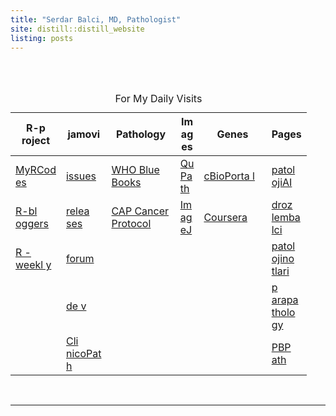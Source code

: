 ```yaml
---
title: "Serdar Balci, MD, Pathologist"
site: distill::distill_website
listing: posts
---
```


::: {itemscope="" itemtype="https://schema.org/Person"}
```{=html}
<script type="application/ld+json">
{
  "@context": "http://schema.org",
  "@type": "Person",
  "name": "Serdar Balcı",
  "url": "https://www.serdarbalci.com/",
  "jobTitle": "MD, Pathologist",
  "sameAs": [
    "https://www.facebook.com/serdarbalcimd",
    "https://www.facebook.com/serdarbalcimdpathologist/",
    "https://www.instagram.com/balciserdar/",
    "https://www.linkedin.com/in/serdar-balci-md-pathologist/",
    "https://twitter.com/serdarbalci",
    "https://github.com/sbalci",
    "https://www.parapathology.com",
    "https://www.patolojinotlari.com",
    "https://www.patolojiai.com/",
    "https://www.memorial.com.tr/doktorlar/serdar-balci"
  ]
}
</script>
```
:::

<br><br>

+--------+---------+-----------------+----+-----------------+-------+
| R-p    | jamovi  | Pathology       | Im | Genes           | Pages |
| roject |         |                 | ag |                 |       |
|        |         |                 | es |                 |       |
+========+=========+=================+====+=================+=======+
| [      | [issues | [WHO Blue       | [  | [cBioPorta      | [     |
| MyRCod | ](https | Books](https:   | Qu | l](http://www.c | patol |
| es](ht | ://gith | //tumourclassif | Pa | bioportal.org/) | ojiAI |
| tps:// | ub.com/ | ication.iarc.wh | th |                 | ](htt |
| github | jamovi/ | o.int/welcome/) | ]( |                 | ps:// |
| .com/s | jamovi/ |                 | ht |                 | www.p |
| balci/ | issues) |                 | tp |                 | atolo |
| MyRCod |         |                 | s: |                 | jiai. |
| esForD |         |                 | // |                 | com/) |
| ataAna |         |                 | qu |                 |       |
| lysis) |         |                 | pa |                 |       |
|        |         |                 | th |                 |       |
|        |         |                 | .g |                 |       |
|        |         |                 | it |                 |       |
|        |         |                 | hu |                 |       |
|        |         |                 | b. |                 |       |
|        |         |                 | io |                 |       |
|        |         |                 | /) |                 |       |
+--------+---------+-----------------+----+-----------------+-------+
| [R-bl  | [relea  | [CAP Cancer     | [  | [Coursera       | [droz |
| oggers | ses](ht | Protocol](http  | Im | ](https://www.c | lemba |
| ](http | tps://w | s://www.cap.org | ag | oursera.org/lea | lci]( |
| s://ww | ww.jamo | /protocols-and- | eJ | rn/data-genes-m | https |
| w.r-bl | vi.org/ | guidelines/canc | ]( | edicine/lecture | ://ww |
| oggers | downloa | er-reporting-to | ht | /uVUus/working- | w.dro |
| .com/) | d.html) | ols/cancer-prot | tp | with-cbioportal | zlemb |
|        |         | ocol-templates) | s: | -gene-networks) | alci. |
|        |         |                 | // |                 | com/) |
|        |         |                 | im |                 |       |
|        |         |                 | ag |                 |       |
|        |         |                 | ej |                 |       |
|        |         |                 | .g |                 |       |
|        |         |                 | it |                 |       |
|        |         |                 | hu |                 |       |
|        |         |                 | b. |                 |       |
|        |         |                 | io |                 |       |
|        |         |                 | /) |                 |       |
+--------+---------+-----------------+----+-----------------+-------+
| [R     | [forum  |                 |    |                 | [     |
| -weekl | ](https |                 |    |                 | patol |
| y](htt | ://foru |                 |    |                 | ojino |
| ps://r | m.jamov |                 |    |                 | tlari |
| weekly | i.org/) |                 |    |                 | ](htt |
| .org/) |         |                 |    |                 | ps:// |
|        |         |                 |    |                 | www.p |
|        |         |                 |    |                 | atolo |
|        |         |                 |    |                 | jinot |
|        |         |                 |    |                 | lari. |
|        |         |                 |    |                 | com/) |
+--------+---------+-----------------+----+-----------------+-------+
|        | [de     |                 |    |                 | [p    |
|        | v](http |                 |    |                 | arapa |
|        | s://dev |                 |    |                 | tholo |
|        | .jamovi |                 |    |                 | gy](h |
|        | .org/tu |                 |    |                 | ttps: |
|        | ts0101- |                 |    |                 | //www |
|        | getting |                 |    |                 | .para |
|        | -starte |                 |    |                 | patho |
|        | d.html) |                 |    |                 | logy. |
|        |         |                 |    |                 | com/) |
+--------+---------+-----------------+----+-----------------+-------+
|        | [Cli    |                 |    |                 | [PBP  |
|        | nicoPat |                 |    |                 | ath]( |
|        | h](http |                 |    |                 | https |
|        | s://www |                 |    |                 | ://pb |
|        | .serdar |                 |    |                 | path. |
|        | balci.c |                 |    |                 | org/) |
|        | om/Clin |                 |    |                 |       |
|        | icoPath |                 |    |                 |       |
|        | JamoviM |                 |    |                 |       |
|        | odule/) |                 |    |                 |       |
+--------+---------+-----------------+----+-----------------+-------+

: For My Daily Visits

<br>

<hr>
